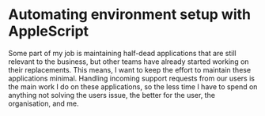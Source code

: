 # Automating environment setup with AppleScript
Some part of my job is maintaining half-dead applications that are still relevant to the business, but other teams have
already started working on their replacements. This means, I want to keep the effort to maintain these applications
minimal. Handling incoming support requests from our users is the main work I do on these applications, so the less time
I have to spend on anything not solving the users issue, the better for the user, the organisation, and me.